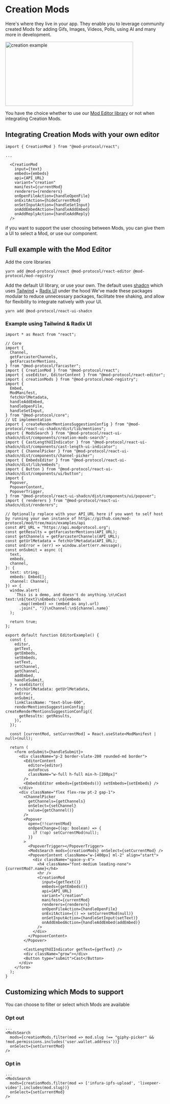 
# Creation Mods

Here's where they live in your app. They enable you to leverage community created Mods for adding Gifs, Images, Videos, Polls, using AI and many more in development.

<Image src="/creation.png" alt="creation example" width="400" height="200" />

You have the choice whether to use our [Mod Editor library](../mod-editor.mdx) or not when integrating Creation Mods.

## Integrating Creation Mods with your own editor

```tsx
import { CreationMod } from "@mod-protocol/react";

...

  <CreationMod
    input={text}
    embeds={embeds}
    api={API_URL}
    variant="creation"
    manifest={currentMod}
    renderers={renderers}
    onOpenFileAction={handleOpenFile}
    onExitAction={hideCurrentMod}
    onSetInputAction={handleSetInput}
    onAddEmbedAction={handleAddEmbed}
    onAddReplyAction={handleAddReply}
  />
```

if you want to support the user choosing between Mods, you can give them a UI to select a Mod, or use our component.

## Full example with the Mod Editor

Add the core libraries

`yarn add @mod-protocol/react @mod-protocol/react-editor @mod-protocol/mod-registry`

Add the default UI library, or use your own. The default uses [shadcn](https://ui.shadcn.com/) which uses [Tailwind](https://tailwindcss.com/) + [Radix UI](https://www.radix-ui.com/) under the hood
We've made these packages modular to reduce unnecessary packages, facilitate tree shaking, and allow for flexibility to integrate natively with your UI.

`yarn add @mod-protocol/react-ui-shadcn`

### Example using Tailwind & Radix UI

```tsx
import * as React from "react";

// Core
import {
  Channel,
  getFarcasterChannels,
  getFarcasterMentions,
} from "@mod-protocol/farcaster";
import { CreationMod } from "@mod-protocol/react";
import { useEditor, EditorContent } from "@mod-protocol/react-editor";
import { creationMods } from "@mod-protocol/mod-registry";
import {
  Embed,
  ModManifest,
  fetchUrlMetadata,
  handleAddEmbed,
  handleOpenFile,
  handleSetInput,
} from "@mod-protocol/core";
// UI implementation
import { createRenderMentionsSuggestionConfig } from "@mod-protocol/react-ui-shadcn/dist/lib/mentions";
import { ModsSearch } from "@mod-protocol/react-ui-shadcn/dist/components/creation-mods-search";
import { CastLengthUIIndicator } from "@mod-protocol/react-ui-shadcn/dist/components/cast-length-ui-indicator";
import { ChannelPicker } from "@mod-protocol/react-ui-shadcn/dist/components/channel-picker";
import { EmbedsEditor } from "@mod-protocol/react-ui-shadcn/dist/lib/embeds";
import { Button } from "@mod-protocol/react-ui-shadcn/dist/components/ui/button";
import {
  Popover,
  PopoverContent,
  PopoverTrigger,
} from "@mod-protocol/react-ui-shadcn/dist/components/ui/popover";
import { renderers } from "@mod-protocol/react-ui-shadcn/dist/renderers";

// Optionally replace with your API_URL here if you want to self host by running your own instance of https://github.com/mod-protocol/mod/tree/main/examples/api
const API_URL = "https://api.modprotocol.org";
const getResults = getFarcasterMentions(API_URL);
const getChannels = getFarcasterChannels(API_URL);
const getUrlMetadata = fetchUrlMetadata(API_URL);
const onError = (err) => window.alert(err.message);
const onSubmit = async ({
  text,
  embeds,
  channel,
}: {
  text: string;
  embeds: Embed[];
  channel: Channel;
}) => {
  window.alert(
    `This is a demo, and doesn't do anything.\n\nCast text:\n${text}\nEmbeds:\n${embeds
      .map((embed) => (embed as any).url)
      .join(", ")}\nChannel:\n${channel.name}`
  );

  return true;
};

export default function EditorExample() {
  const {
    editor,
    getText,
    getEmbeds,
    setEmbeds,
    setText,
    setChannel,
    getChannel,
    addEmbed,
    handleSubmit,
  } = useEditor({
    fetchUrlMetadata: getUrlMetadata,
    onError,
    onSubmit,
    linkClassName: "text-blue-600",
    renderMentionsSuggestionConfig: createRenderMentionsSuggestionConfig({
      getResults: getResults,
    }),
  });

  const [currentMod, setCurrentMod] = React.useState<ModManifest | null>(null);

  return (
    <form onSubmit={handleSubmit}>
      <div className="p-2 border-slate-200 rounded-md border">
        <EditorContent
          editor={editor}
          autoFocus
          className="w-full h-full min-h-[200px]"
        />
        <EmbedsEditor embeds={getEmbeds()} setEmbeds={setEmbeds} />
      </div>
      <div className="flex flex-row pt-2 gap-1">
        <ChannelPicker
          getChannels={getChannels}
          onSelect={setChannel}
          value={getChannel()}
        />
        <Popover
          open={!!currentMod}
          onOpenChange={(op: boolean) => {
            if (!op) setCurrentMod(null);
          }}
        >
          <PopoverTrigger></PopoverTrigger>
          <ModsSearch mods={creationMods} onSelect={setCurrentMod} />
          <PopoverContent className="w-[400px] ml-2" align="start">
            <div className="space-y-4">
              <h4 className="font-medium leading-none">{currentMod?.name}</h4>
              <hr />
              <CreationMod
                input={getText()}
                embeds={getEmbeds()}
                api={API_URL}
                variant="creation"
                manifest={currentMod}
                renderers={renderers}
                onOpenFileAction={handleOpenFile}
                onExitAction={() => setCurrentMod(null)}
                onSetInputAction={handleSetInput(setText)}
                onAddEmbedAction={handleAddEmbed(addEmbed)}
              />
            </div>
          </PopoverContent>
        </Popover>

        <CastLengthUIIndicator getText={getText} />
        <div className="grow"></div>
        <Button type="submit">Cast</Button>
      </div>
    </form>
  );
}
```

## Customizing which Mods to support

You can choose to filter or select which Mods are available

### Opt out

```tsx
...
<ModsSearch
  mods={creationMods.filter(mod => mod.slug !== "giphy-picker" && !mod.permissions.includes('user.wallet.address'))}
  onSelect={setCurrentMod}
/>
```

### Opt in

```tsx
...
<ModsSearch
  mods={creationMods.filter(mod => ['infura-ipfs-upload', 'livepeer-video'].includes(mod.slug))}
  onSelect={setCurrentMod}
/>
```
